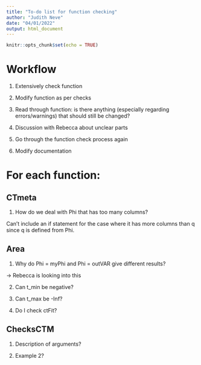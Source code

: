```yaml
---
title: "To-do list for function checking"
author: "Judith Neve"
date: "04/01/2022"
output: html_document
---
```


```r
knitr::opts_chunk$set(echo = TRUE)
```

# Workflow

1. Extensively check function

2. Modify function as per checks

3. Read through function: is there anything (especially regarding errors/warnings) that should still be changed?

4. Discussion with Rebecca about unclear parts

5. Go through the function check process again

6. Modify documentation


# For each function:

## CTmeta

1. How do we deal with Phi that has too many columns?

Can't include an if statement for the case where it has more columns than q since q is defined from Phi.

## Area

1. Why do Phi = myPhi and Phi = outVAR give different results?

-> Rebecca is looking into this

2. Can t_min be negative?

3. Can t_max be -Inf?

4. Do I check ctFit?

## ChecksCTM

1. Description of arguments?

2. Example 2?

